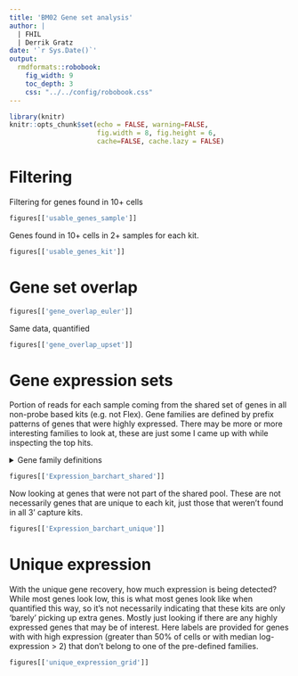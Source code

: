 ```yaml
---
title: 'BM02 Gene set analysis'
author: |
  | FHIL
  | Derrik Gratz
date: '`r Sys.Date()`'
output: 
  rmdformats::robobook:
    fig_width: 9
    toc_depth: 3
    css: "../../config/robobook.css"
---
```


```r
library(knitr)
knitr::opts_chunk$set(echo = FALSE, warning=FALSE,
                      fig.width = 8, fig.height = 6,
                      cache=FALSE, cache.lazy = FALSE) 
```

# Filtering

Filtering for genes found in 10+ cells

```r
figures[['usable_genes_sample']]
```

Genes found in 10+ cells in 2+ samples for each kit. 

```r
figures[['usable_genes_kit']]
```

# Gene set overlap

```r
figures[['gene_overlap_euler']]
```

Same data, quantified

```r
figures[['gene_overlap_upset']]
```

# Gene expression sets

Portion of reads for each sample coming from the shared set of genes in all non-probe based kits (e.g. not Flex). 
Gene families are defined by prefix patterns of genes that were highly expressed. There may be more or more interesting
families to look at, these are just some I came up with while inspecting the top hits.

<details><summary>Gene family definitions</summary>

```r
gene_families
```

</details>

```r
figures[['Expression_barchart_shared']]
```

Now looking at genes that were not part of the shared pool. These are not necessarily genes that are unique to each
kit, just those that weren't found in all 3' capture kits. 

```r
figures[['Expression_barchart_unique']]
```

# Unique expression 

With the unique gene recovery, how much expression is being detected? While most genes look low, this is what most genes look like when quantified this way, so it's not necessarily indicating that these kits are only 'barely' picking up extra genes. Mostly just looking if 
there are any highly expressed genes that may be of interest. Here labels are provided for genes with with high expression (greater than
50% of cells or with median log-expression > 2) that don't belong to one of the pre-defined families. 

```r
figures[['unique_expression_grid']]
```

